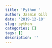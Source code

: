 ```yaml
---
title: 'Python '
author: Jasmin Gill
date: '2019-12-10'
slug: python
categories: []
tags: []
description: ''
---
```

